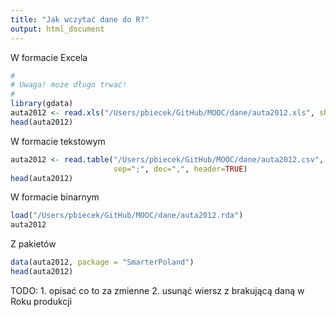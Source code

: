 ```yaml
---
title: "Jak wczytać dane do R?"
output: html_document
---
```


W formacie Excela

```r
#
# Uwaga! może długo trwać!
# 
library(gdata)
auta2012 <- read.xls("/Users/pbiecek/GitHub/MOOC/dane/auta2012.xls", sheet = 1)
head(auta2012)
```

W formacie tekstowym

```r
auta2012 <- read.table("/Users/pbiecek/GitHub/MOOC/dane/auta2012.csv",
                       sep=";", dec=",", header=TRUE)
head(auta2012)
```

W formacie binarnym

```r
load("/Users/pbiecek/GitHub/MOOC/dane/auta2012.rda")
auta2012
```

Z pakietów

```r
data(auta2012, package = "SmarterPoland")
head(auta2012)

```


TODO:
1. opisać co to za zmienne
2. usunąć wiersz z brakującą daną w Roku produkcji